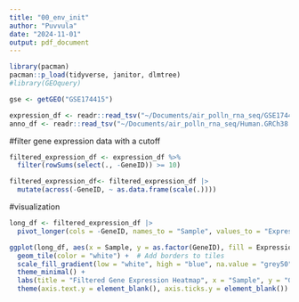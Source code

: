 ```yaml
---
title: "00_env_init"
author: "Puvvula"
date: "2024-11-01"
output: pdf_document
---
```


```r
library(pacman)
pacman::p_load(tidyverse, janitor, dlmtree)
#library(GEOquery)
```

```r
gse <- getGEO("GSE174415")
```

```r
expression_df <- readr::read_tsv("~/Documents/air_polln_rna_seq/GSE174415_raw_counts_GRCh38.p13_NCBI.tsv")
anno_df <- readr::read_tsv("~/Documents/air_polln_rna_seq/Human.GRCh38.p13.annot.tsv")
```

#filter gene expression data with a cutoff
```r
filtered_expression_df <- expression_df %>%
  filter(rowSums(select(., -GeneID)) >= 10)

filtered_expression_df<- filtered_expression_df |>
  mutate(across(-GeneID, ~ as.data.frame(scale(.))))
```

#visualization
```r
long_df <- filtered_expression_df |>
  pivot_longer(cols = -GeneID, names_to = "Sample", values_to = "Expression")
```

```r
ggplot(long_df, aes(x = Sample, y = as.factor(GeneID), fill = Expression)) +
  geom_tile(color = "white") +  # Add borders to tiles
  scale_fill_gradient(low = "white", high = "blue", na.value = "grey50") +  # Color scale
  theme_minimal() +
  labs(title = "Filtered Gene Expression Heatmap", x = "Sample", y = "Gene ID", fill = "Expression Level") +
  theme(axis.text.y = element_blank(), axis.ticks.y = element_blank())

```

